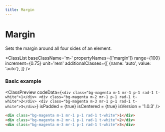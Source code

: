 ```yaml
---
title: Margin
---
```



# Margin

Sets the margin around all four sides of an element.

<ClassList 
  baseClassName='m-' 
  propertyNames={['margin']}
  range={100} 
  increment={0.75} 
  unit='rem' 
  additionalClasses={[
    {name: 'auto', value: 'auto'},
  ]} 
/>

### Basic example

<ClassPreview
  codeData={`
    <div class="bg-magenta m-1 mr-1 p-1 rad-1 t-white">1</div>
    <div class="bg-magenta m-2 mr-1 p-1 rad-1 t-white">2</div>
    <div class="bg-magenta m-3 mr-1 p-1 rad-1 t-white">3</div>
  `}
  isPadded = {true}
  isCentered = {true}
  isVersion = '1.0.3'
/>

```html
<div class="bg-magenta m-1 mr-1 p-1 rad-1 t-white">1</div>
<div class="bg-magenta m-2 mr-1 p-1 rad-1 t-white">2</div>
<div class="bg-magenta m-3 mr-1 p-1 rad-1 t-white">3</div>
```
